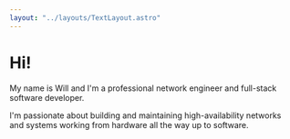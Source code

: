 ```yaml
---
layout: "../layouts/TextLayout.astro"
---
```


# Hi!

My name is Will and I'm a professional network engineer and full-stack software developer.

I'm passionate about building and maintaining high-availability networks and systems working from hardware all the way up to software.
